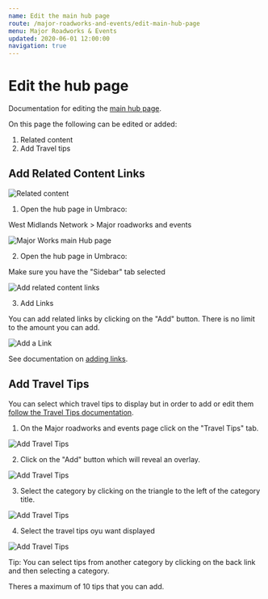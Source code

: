 ```yaml
---
name: Edit the main hub page
route: /major-roadworks-and-events/edit-main-hub-page
menu: Major Roadworks & Events
updated: 2020-06-01 12:00:00
navigation: true
---
```


# Edit the hub page

Documentation for editing the [main hub page](https://beta.wmnetwork.co.uk/major-roadworks-and-events/ "Major roadworks and events").

On this page the following can be edited or added:

1. Related content
2. Add Travel tips

## Add Related Content Links 

![Related content](../../../public/pages/major-works/main-hub/major-works-main-hub-4.png)

1. Open the hub page in Umbraco:

West Midlands Network > Major roadworks and events

![Major Works main Hub page](../../../public/pages/major-works/main-hub/content-major-works.png)

2. Open the hub page in Umbraco:

Make sure you have the "Sidebar" tab selected

![Add related content links](../../../public/pages/major-works/main-hub/related-content.png)

3. Add Links

You can add related links by clicking on the "Add" button. There is no limit to the amount you can add.

![Add a Link](../../../public/pages/major-works/main-hub/related-content-add-link.png)

See documentation on [adding links](/cms/adding-links/ "Link Documentation").

## Add Travel Tips

You can select which travel tips to display but in order to add or edit them [follow the Travel Tips documentation](/major-roadworks-and-events/add-travel-tips "Add or edit Travel Tips").

1. On the Major roadworks and events page click on the "Travel Tips" tab.

![Add Travel Tips](../../../public/pages/major-works/travel-tips/travel-tips-add-tab.png)

2. Click on the "Add" button which will reveal an overlay.

![Add Travel Tips](../../../public/pages/major-works/travel-tips/travel-tips-add-overlay.png)

3. Select the category by clicking on the triangle to the left of the category title.

![Add Travel Tips](../../../public/pages/major-works/travel-tips/travel-tips-add-overlay-arrow.png)

4. Select the travel tips oyu want displayed

![Add Travel Tips](../../../public/pages/major-works/travel-tips/travel-tips-add-select.png)

Tip: You can select tips from another category by clicking on the back link and then selecting a category.

Theres a maximum of 10 tips that you can add.
